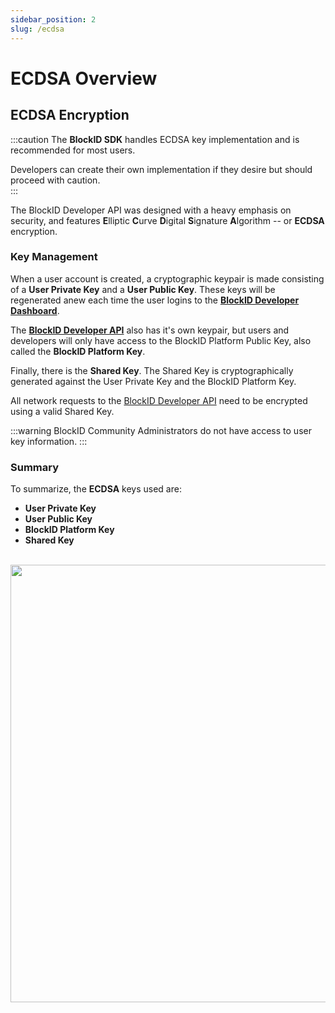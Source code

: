 ```yaml
---
sidebar_position: 2
slug: /ecdsa
---
```



# ECDSA Overview

## ECDSA Encryption

:::caution
The **BlockID SDK** handles ECDSA key implementation and is recommended for most users.
	
Developers can create their own implementation if they desire but should proceed with caution.  
:::
 

The BlockID Developer API was designed with a heavy emphasis on security, and features **E**lliptic **C**urve **D**igital **S**ignature **A**lgorithm -- or **ECDSA** encryption.  


### Key Management

When a user account is created, a cryptographic keypair is made consisting of a **User Private Key** and a **User Public Key**. These keys will be regenerated anew each time the user logins to the **[BlockID Developer Dashboard](https://1k-dev.1kosmos.net/devportal/)**. 

The **[BlockID Developer API](https://blockid-trial.1kosmos.net/swagger-ui.html)** also has it's own keypair, but users and developers will only have access to the BlockID Platform Public Key, also called the **BlockID Platform Key**. 

Finally, there is the **Shared Key**. The Shared Key is cryptographically generated against the User Private Key and the BlockID Platform Key.
 

All network requests to the [BlockID Developer API](https://blockid-trial.1kosmos.net/swagger-ui.html) need to be encrypted using a valid Shared Key. 


:::warning 
BlockID Community Administrators do not have access to user key information. 
:::
 

### Summary

To summarize, the **ECDSA** keys used are: 
- **User Private Key**
- **User Public Key**
- **BlockID Platform Key**
- **Shared Key**



<br/>
<img src='../../../img/ecdsa/ecdsaprimer.jpg' width='700' align='center' /> 
<br/>





